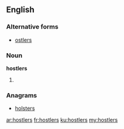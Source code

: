 ==English==

===Alternative forms===
* [[ostlers]]

===Noun===
'''hostlers'''

# {{plural of|[[hostler]]}}

===Anagrams===
* [[holsters#English|holsters]]

[[ar:hostlers]]
[[fr:hostlers]]
[[ku:hostlers]]
[[my:hostlers]]
